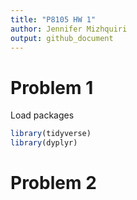 ```yaml
---
title: "P8105 HW 1"
author: Jennifer Mizhquiri
output: github_document
---
```



# Problem 1 

Load packages 

```r
library(tidyverse)
library(dyplyr)
```


# Problem 2

